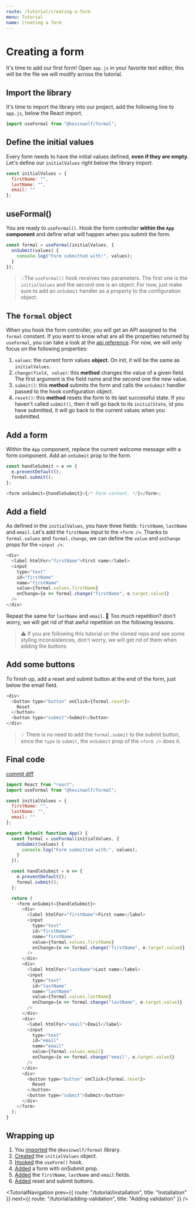```yaml
---
route: /tutorial/creating-a-form
menu: Tutorial
name: Creating a form
---
```



# Creating a form

It's time to add our first form! Open `app.js` in your favorite text editor, this will be the file we will modify across the tutorial.

## Import the library

It's time to import the library into our project, add the following line to `app.js`, below the React import.

```javascript
import useFormal from "@kevinwolf/formal";
```

## Define the initial values

Every form needs to have the initial values defined, **even if they are empty**. Let's define our `initialValues` right below the library import.

```javascript
const initialValues = {
  firstName: "",
  lastName: "",
  email: ""
};
```

## useFormal()

You are ready to `useFormal()`. Hook the form controller **within the `App` component** and define what will happen when you submit the form.

```javascript
const formal = useFormal(initialValues, {
  onSubmit(values) {
    console.log("Form submitted with:", values);
  }
});
```

> 💡The `useFormal()` hook receives two parameters. The first one is the `initialValues` and the second one is an object. For now, just make sure to add an `onSubmit` handler as a property to the configuration object.

## The `formal` object

When you hook the form controller, you will get an API assigned to the `formal` constant. If you want to know what are all the properties returned by `useFormal`, you can take a look at the [api reference](/api/core). For now, we will only focus on the following properties:

1. `values`: the current form values **object**. On init, it will be the same as `initialValues`.
2. `change(field, value)`: this **method** changes the value of a given field. The first argument is the field name and the second one the new value.
3. `submit()`: this **method** submits the form and calls the `onSubmit` handler passed to the hook configuration object.
4. `reset()`: this **method** resets the form to its last successful state. If you haven't called `submit()`, then it will go back to its `initialState`, id you have submitted, it will go back to the current values when you submitted.

## Add a form

Within the `App` component, replace the current welcome message with a form component. Add an `onSubmit` prop to the form.

```javascript
const handleSubmit = e => {
  e.preventDefault();
  formal.submit();
};

<form onSubmit={handleSubmit}>{/* Form content. */}</form>;
```

## Add a field

As defined in the `initialValues`, you have three fields: `firstName`, `lastName` and `email`. Let's add the `firstName` input to the `<form />`. Thanks to `formal.values` and `formal.change`, we can define the `value` and `onChange` props for the `<input />`.

```javascript
<div>
  <label htmlFor="firstName">First name</label>
  <input
    type="text"
    id="firstName"
    name="firstName"
    value={formal.values.firstName}
    onChange={e => formal.change("firstName", e.target.value)}
  />
</div>
```

Repeat the same for `lastName` and `email`. 🤔 Too much repetition? don't worry, we will get rid of that awful repetition on the following lessons.

> ⚠️ If you are following this tutorial on the cloned repo and see some styling inconsistences, don't worry, we will get rid of them when adding the buttons

## Add some buttons

To finish up, add a reset and submit button at the end of the form, just below the email field.

```javascript
<div>
  <button type="button" onClick={formal.reset}>
    Reset
  </button>
  <button type="submit">Submit</button>
</div>
```

> 💡 There is no need to add the `formal.submit` to the submit button, since the `type` is `submit`, the `onSubmit` prop of the `<form />` does it.

## Final code

[commit diff](https://github.com/kevinwolfcr/formal-tutorial/commit/194d08b0134f7ed925b30f79606ce29c1f7cc35e)

```javascript
import React from "react";
import useFormal from "@kevinwolf/formal";

const initialValues = {
  firstName: "",
  lastName: "",
  email: ""
};

export default function App() {
  const formal = useFormal(initialValues, {
    onSubmit(values) {
      console.log("Form submitted with:", values);
    }
  });

  const handleSubmit = e => {
    e.preventDefault();
    formal.submit();
  };

  return (
    <form onSubmit={handleSubmit}>
      <div>
        <label htmlFor="firstName">First name</label>
        <input
          type="text"
          id="firstName"
          name="firstName"
          value={formal.values.firstName}
          onChange={e => formal.change("firstName", e.target.value)}
        />
      </div>
      <div>
        <label htmlFor="lastName">Last name</label>
        <input
          type="text"
          id="lastName"
          name="lastName"
          value={formal.values.lastName}
          onChange={e => formal.change("lastName", e.target.value)}
        />
      </div>
      <div>
        <label htmlFor="email">Email</label>
        <input
          type="text"
          id="email"
          name="email"
          value={formal.values.email}
          onChange={e => formal.change("email", e.target.value)}
        />
      </div>
      <div>
        <button type="button" onClick={formal.reset}>
          Reset
        </button>
        <button type="submit">Submit</button>
      </div>
    </form>
  );
}
```

## Wrapping up

1. You [imported](https://github.com/kevinwolfcr/formal-tutorial/commit/194d08b0134f7ed925b30f79606ce29c1f7cc35e#diff-bd9c9dcd314f2d7df52935b3a6a4d504R2) the `@kevinwolf/formal` library.
2. [Created](https://github.com/kevinwolfcr/formal-tutorial/commit/194d08b0134f7ed925b30f79606ce29c1f7cc35e#diff-bd9c9dcd314f2d7df52935b3a6a4d504R4) the `initialValues` object.
3. [Hooked](https://github.com/kevinwolfcr/formal-tutorial/commit/194d08b0134f7ed925b30f79606ce29c1f7cc35e#diff-bd9c9dcd314f2d7df52935b3a6a4d504R11) the `useForm()` hook.
4. [Added](https://github.com/kevinwolfcr/formal-tutorial/commit/194d08b0134f7ed925b30f79606ce29c1f7cc35e#diff-bd9c9dcd314f2d7df52935b3a6a4d504R17) a form with onSubmit prop.
5. [Added](https://github.com/kevinwolfcr/formal-tutorial/commit/194d08b0134f7ed925b30f79606ce29c1f7cc35e#diff-bd9c9dcd314f2d7df52935b3a6a4d504R24) the `firstName`, `lastName` and `email` fields.
6. [Added](https://github.com/kevinwolfcr/formal-tutorial/commit/194d08b0134f7ed925b30f79606ce29c1f7cc35e#diff-bd9c9dcd314f2d7df52935b3a6a4d504R54) reset and submit buttons.

<TutorialNavigation
  prev={{ route: "/tutorial/installation", title: "Installation" }}
  next={{ route: "/tutorial/adding-validation", title: "Adding validation" }}
/>
